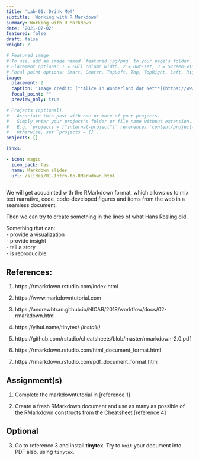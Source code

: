 ```yaml
---
title: 'Lab-01: Drink Me!'
subtitle: 'Working with R Markdown'
summary: Working with R Markdown
date: "2021-07-02"
featured: false
draft: false
weight: 2

# Featured image
# To use, add an image named `featured.jpg/png` to your page's folder.
# Placement options: 1 = Full column width, 2 = Out-set, 3 = Screen-width
# Focal point options: Smart, Center, TopLeft, Top, TopRight, Left, Right, BottomLeft, Bottom, BottomRight
image:
  placement: 2
  caption: 'Image credit: [**Alice In Wonderland dot Net**](https://www.alice-in-wonderland.net/)'
  focal_point: ""
  preview_only: true

# Projects (optional).
#   Associate this post with one or more of your projects.
#   Simply enter your project's folder or file name without extension.
#   E.g. `projects = ["internal-project"]` references `content/project/deep-learning/index.md`.
#   Otherwise, set `projects = []`.
projects: []

links:

- icon: magic
  icon_pack: fas
  name: Markdown slides
  url: /slides/01-Intro-to-RMarkdown.html
---
```


We will get acquainted with the RMarkdown format, which allows us to mix text narrative, code, code-developed figures and items from the web in a seamless document.

Then we can try to create something in the lines of what Hans Rosling did. 

Something that can:  
  - provide a visualization  
  - provide insight  
  - tell a story  
  - is reproducible  



## References:

1. https://rmarkdown.rstudio.com/index.html

2. https://www.markdowntutorial.com

3. https://andrewbtran.github.io/NICAR/2018/workflow/docs/02-rmarkdown.html

4. https://yihui.name/tinytex/ *(install!)*

5. https://github.com/rstudio/cheatsheets/blob/master/rmarkdown-2.0.pdf

5. https://rmarkdown.rstudio.com/html_document_format.html

6. https://rmarkdown.rstudio.com/pdf_document_format.html


## Assignment(s)

1. Complete the markdowntutorial in [reference 1]

2. Create a fresh RMarkdown document and use as many as possible of the RMarkdown constructs from the Cheatsheet [reference 4]

## Optional

3. Go to reference 3 and install **tinytex**. Try to `knit` your document into PDF also, using `tinytex`.


